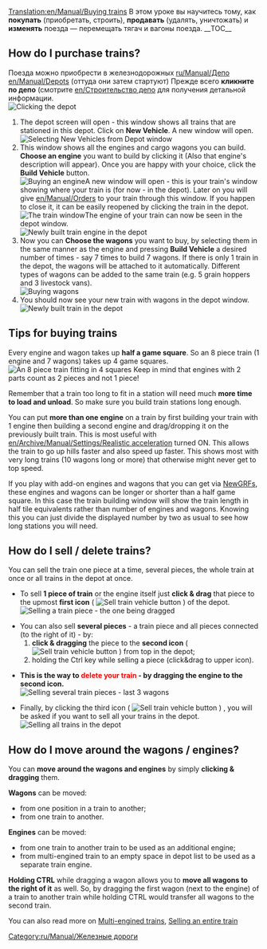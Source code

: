 [[Translation:en/Manual/Buying trains]]
{{ru/Перевод|en/Manual/Buying trains|0}}
{{ru/Manual/Tutorial/Учебник}}
В этом уроке вы научитесь тому, как '''покупать''' (приобретать, строить), '''продавать''' (удалять, уничтожать) и '''изменять''' поезда — перемещать тягач и вагоны поезда.
__TOC__ 
==How do I purchase trains?==
Поезда можно приобрести в железнодорожных [[ru/Manual/Депо]] [[en/Manual/Depots]] (оттуда они затем стартуют)
Прежде всего '''кликните по депо''' (смотрите [[en/Строительство депо]] для получения детальной информации.<br/>[[File:en/Manual/BuildTrainTutorial1.png|none|frame|Clicking the depot]]
#The depot screen will open - this window shows all trains that are stationed in this depot. Click on '''New Vehicle'''. A new window will open.<br/>[[File:en/Manual/BuildTrainTutorial2.png|none|frame|Selecting New Vehicles from Depot window]]
#This window shows all the engines and cargo wagons you can build. '''Choose an engine''' you want to build by clicking it (Also that engine's description will appear). Once you are happy with your choice, click the '''Build Vehicle''' button.<br/>[[File:en/Manual/BuildTrainTutorial3.png|none|frame|Buying an engine]]A new window will open - this is your train's window showing where your train is (for now - in the depot). Later on you will give [[en/Manual/Orders]] to your train through this window. If you happen to close it, it can be easily reopened by clicking the train in the depot.<br/>[[File:en/Manual/BuildTrainTutorial5.png|none|frame|The train window]]The engine of your train can now be seen in the depot window.<br/>[[File:en/Manual/BuildTrainTutorial4.png|none|frame|Newly built train engine in the depot]]
#Now you can '''Choose the wagons''' you want to buy, by selecting them in the same manner as the engine and pressing '''Build Vehicle''' a desired number of times - say 7 times to build 7 wagons. If there is only 1 train in the depot, the wagons will be attached to it automatically. Different types of wagons can be added to the same train (e.g. 5 grain hoppers and 3 livestock vans).<br/>[[File:en/Manual/BuildTrainTutorial6.png|none|frame|Buying wagons]]
#You should now see your new train with wagons in the depot window.<br/>[[File:en/Manual/BuildTrainTutorial7.png|none|frame|Newly built train in the depot]]

==Tips for buying trains==
Every engine and wagon takes up '''half a game square'''. So an 8 piece train (1 engine and 7 wagons) takes up 4 game squares.
[[File:en/Manual/BuildTrainTutorial8.png|none|frame|An 8 piece train fitting in 4 squares]]
Keep in mind that engines with 2 parts count as 2 pieces and not 1 piece!

Remember that a train too long to fit in a station will need much '''more time to load and unload'''. So make sure you build train stations long enough.

You can put '''more than one engine''' on a train by first building your train with 1 engine then building a second engine and drag/dropping it on the previously built train. This is most useful with [[en/Archive/Manual/Settings/Realistic acceleration]] turned ON. This allows the train to go up hills faster and also speed up faster. This shows most with very long trains (10 wagons long or more) that otherwise might never get to top speed.

If you play with add-on engines and wagons that you can get via [[en/Manual/NewGRF|NewGRFs]], these engines and wagons can be longer or shorter than a half game square. In this case the train building window will show the train length in half tile equivalents rather than number of engines and wagons. Knowing this you can just divide the displayed number by two as usual to see how long stations you will need.

==How do I sell / delete trains?==
You can sell the train one piece at a time, several pieces, the whole train at once or all trains in the depot at once.

* To sell '''1 piece of train''' or the engine itself just '''click & drag''' that piece to the upmost '''first icon''' ( [[File:en/Manual/SellTrainVehicle.png|Sell train vehicle button]] ) of the depot.<br/>[[File:en/Manual/BuildTrainTutorial9.png|none|frame|Selling a train piece - the one being dragged]]

* You can also sell '''several pieces''' - a train piece and all pieces connected (to the right of it) - by:
*# '''click & dragging''' the piece to the '''second icon''' ( [[File:en/Manual/SellEntireTrain.png|Sell train vehicle button]] ) from top in the depot;
*# holding the Ctrl key while selling a piece (click&drag to upper icon).

* '''This is the way to <font color='red'>delete your train</font> - by dragging the engine to the second icon.'''<br/>[[File:en/Manual/BuildTrainTutorial10.png|none|frame|Selling several train pieces - last 3 wagons]]

* Finally, by clicking the third icon ( [[File:en/Manual/SellAllTrains.png|Sell train vehicle button]] ) , you will be asked if you want to sell all your trains in the depot.<br/>[[File:en/Manual/BuildTrainTutorial11.png|none|frame|Selling all trains in the depot]]

==How do I move around the wagons / engines?==

You can '''move around the wagons and engines''' by simply '''clicking & dragging''' them.

'''Wagons''' can be moved:
* from one position in a train to another;
* from one train to another.
'''Engines''' can be moved:
* from one train to another train to be used as an additional engine;
* from multi-engined train to an empty space in depot list to be used as a separate train engine.

'''Holding CTRL''' while dragging a wagon allows you to '''move all wagons to the right of it''' as well. So, by dragging the first wagon (next to the engine) of a train to another train while holding CTRL would transfer all wagons to the second train.

You can also read more on [[en/Archive/Manual/Multiheaded trains|Multi-engined trains]], [[en/Manual/Sell entire train|Selling an entire train]]

[[Category:ru/Manual/Железные дороги]]